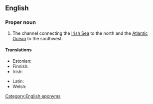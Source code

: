 ==English==

===Proper noun===
{{en-proper noun|head=[[St]] [[George]]'s [[channel|Channel]]}}

# The channel connecting the [[Irish Sea]] to the north and the [[Atlantic Ocean]] to the southwest.

====Translations====
{{trans-top|channel connecting the Irish Sea to the north and the Atlantic Ocean}}
* Estonian: {{t|et|Saint George'i väin}}
* Finnish: {{t|fi|Pyhän Yrjön kanaali}}
* Irish: {{t|ga|Muir Bhreatan|f}}
{{trans-mid}}
* Latin: {{t|la|Mare Vergivium|n}}
* Welsh: {{t|cy|Sianel San Siôr}}
{{trans-bottom}}

[[Category:English eponyms]]